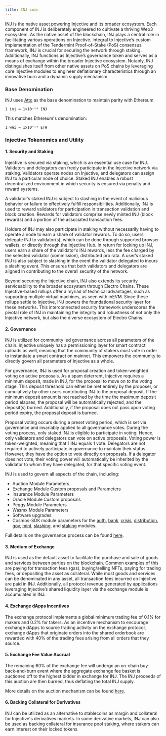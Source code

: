 ```yaml
---
title: INJ coin
---
```


INJ is the native asset powering Injective and its broader ecosystem. Each component of INJ is deliberately engineered to cultivate a thriving Web3 ecosystem. As the native asset of the blockchain, INJ plays a central role in facilitating various operations on Injective. Integral to Injective’s custom implementation of the Tendermint Proof-of-Stake (PoS) consensus framework, INJ is crucial for securing the network through staking. Additionally, INJ functions as Injective’s governance token and serves as a means of exchange within the broader Injective ecosystem. Notably, INJ distinguishes itself from other native assets on PoS chains by leveraging core Injective modules to engineer deflationary characteristics through an innovative burn and a dynamic supply mechanism.

### Base Denomination

INJ uses [Atto](https://en.wikipedia.org/wiki/Atto-) as the base denomination to maintain parity with Ethereum.

```
1 inj = 1×10⁻¹⁸ INJ
```

This matches Ethereum's denomination:

```
1 wei = 1x10⁻¹⁸ ETH
```

### Injective Tokenomics and Utility

#### 1. Security and Staking

Injective is secured via staking, which is an essential use case for INJ. Validators and delegators can freely participate in the Injective network via staking. Validators operate nodes on Injective, and delegators can assign INJ to a particular node of choice. Staked INJ enables a robust decentralized environment in which security is ensured via penalty and reward systems.

A validator’s staked INJ is subject to slashing in the event of malicious behavior or failure to effectively fulfill responsibilities. Additionally, INJ is used to reward validators for participation in transaction validation and block creation. Rewards for validators comprise newly minted INJ (block rewards) and a portion of the associated transaction fees.

Holders of INJ may also participate in staking without necessarily having to operate a node to earn a share of validator rewards. To do so, users delegate INJ to validator(s), which can be done through supported browser wallets, or directly through the Injective Hub. In return for locking up INJ, users earn a share of the validator’s INJ rewards, less the fee charged by the selected validator (commission), distributed pro rata. A user’s staked INJ is also subject to slashing in the event the validator delegated to incurs a slashing event. This ensures that both validators and delegators are aligned in contributing to the overall security of the network.

Beyond securing the Injective chain, INJ also extends its security serviceability to the broader ecosystem through Electro Chains. These Injective-based rollups offer a myriad of technical advantages, such as supporting multiple virtual machines, as seen with inEVM. Since these rollups settle to Injective, INJ powers the foundational security layer for these networks. This interconnected security framework underscores the pivotal role of INJ in maintaining the integrity and robustness of not only the Injective network, but also the diverse ecosystem of Electro Chains.

#### 2. Governance

INJ is utilized for community led governance across all parameters of the chain. Injective uniquely has a permissioning layer for smart contract uploads as well, meaning that the community of stakers must vote in order to instantiate a smart contract on mainnet. This empowers the community to directly govern all parameters of Injective as a whole.

For governance, INJ is used for proposal creation and token-weighted voting on active proposals. As a spam deterrent, Injective requires a minimum deposit, made in INJ, for the proposal to move on to the voting stage. This deposit threshold can either be met entirely by the proposer, or cumulatively by other users contributing INJ to the proposal deposit. If the minimum deposit amount is not reached by the time the maximum deposit period elapses, the proposal will be automatically rejected, and the deposit(s) burned. Additionally, if the proposal does not pass upon voting period expiry, the proposal deposit is burned.

Proposal voting occurs during a preset voting period, which is set via governance and invariably applied to all governance votes. During the voting process, only staked INJ is eligible to participate in voting. Hence, only validators and delegators can vote on active proposals. Voting power is token-weighted, meaning that 1 INJ equals 1 vote. Delegators are not required to actively participate in governance to maintain their status. However, they have the option to vote directly on proposals. If a delegator does not vote, their voting power will automatically be inherited by the validator to whom they have delegated, for that specific voting event.

INJ is used to govern all aspects of the chain, including:

* Auction Module Parameters
* Exchange Module Custom proposals and Parameters
* Insurance Module Parameters
* Oracle Module Custom proposals
* Peggy Module Parameters
* Wasmx Module Parameters
* Software upgrades
* Cosmos-SDK module parameters for the [auth](https://docs.cosmos.network/main/modules/auth#parameters), [bank](https://docs.cosmos.network/main/modules/bank), [crisis](https://docs.cosmos.network/main/modules/crisis), [distribution](https://docs.cosmos.network/main/modules/distribution), [gov](https://docs.cosmos.network/main/modules/gov), [mint](https://docs.cosmos.network/main/modules/mint), [slashing](https://docs.cosmos.network/main/modules/slashing), and [staking](https://docs.cosmos.network/main/modules/staking) modules.

Full details on the governance process can be found [here](https://blog.injectiveprotocol.com/injective-governance-proposal-procedure).

#### 3. Medium of Exchange

INJ is used as the default asset to facilitate the purchase and sale of goods and services between parties on the blockchain. Common examples of this are paying for transaction fees (gas), buying/selling NFTs, paying for trading fees, or depositing the asset as collateral. While most goods and services can be denominated in any asset, all transaction fees incurred on Injective are paid in INJ. Additionally, all protocol revenue generated by applications leveraging Injective’s shared liquidity layer via the exchange module is accumulated in INJ.

#### 4. Exchange dApps Incentives

The exchange protocol implements a global minimum trading fee of 0.1% for makers and 0.2% for takers. As an incentive mechanism to encourage exchange dApps to source trading activity on the exchange protocol, exchange dApps that originate orders into the shared orderbook are rewarded with 40% of the trading fees arising from all orders that they source.

#### 5. Exchange Fee Value Accrual

The remaining 60% of the exchange fee will undergo an on-chain buy-back-and-burn event where the aggregate exchange fee basket is auctioned off to the highest bidder in exchange for INJ. The INJ proceeds of this auction are then burned, thus deflating the total INJ supply.

More details on the auction mechanism can be found [here](../community-burn.md).

#### 6. Backing Collateral for Derivatives

INJ can be utilized as an alternative to stablecoins as margin and collateral for Injective's derivatives markets. In some derivative markets, INJ can also be used as backing collateral for insurance pool staking, where stakers can earn interest on their locked tokens.
